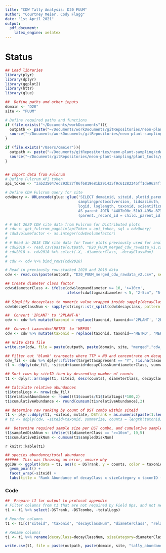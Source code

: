 ```yaml
---
title: "CDW Tally Analysis: D20 PUUM"
author: "Courtney Meier, Cody Flagg"
date: "1st April 2021"
output: 
  pdf_document: 
    latex_engine: xelatex
---
```


# Status
```r
## Load libraries
library(plyr)
library(dplyr)
library(ggplot2)
library(httr)
library(glue)

##  Define paths and other inputs
domain <- "D20"
site <- "PUUM"

# Define required paths and functions
if (file.exists("~/Documents/workDocuments")){
  outpath <- paste("~/Documents/workDocuments/gitRepositories/neon-plant-sampling/cdw_tallyAnalysis/", domain, sep="")
  source("~/Documents/workDocuments/gitRepositories/neon-plant-sampling/plant_tools/get_fulcrum_pageLim.R")
}

if (file.exists("/Users/cmeier")){
  outpath <- paste("~/Documents/gitRepositories/neon-plant-sampling/cdw_tallyAnalysis/", domain, sep="")
  source("~/Documents/gitRepositories/neon-plant-sampling/plant_tools/get_fulcrum_pageLim.R")
}



```

```r
## Import data from Fulcrum
# Define Fulcrum API token
api_token <- "3ab235047ec293b27f06f6819e81b291435f9c61282345ff1de9624f744034b4233a6fcd1b87c3c2"

# Define CDW Fulcrum query for site
cdwQuery <- URLencode(glue::glue('SELECT domainid, siteid, plotid_parent, tallydate, yearboutbegan, eventid, volumefactor,
                                 samplingprotocolversion, lidsazimuth, targettaxapresent, logdistance, logmaxdiameter, minorlogdiameter,
                                 logid, loglength, taxonid, scientificname, decayclass FROM "4487b90c-51b3-495a-873b-16f6b6d0abf7"
                                 AS parent JOIN "4487b90c-51b3-495a-873b-16f6b6d0abf7/cdw_transect" AS child ON
                                 (parent._record_id = child._parent_id) WHERE siteid =', "'{site}' ORDER BY _child_record_id", .sep = " "))

# # Get 2020 CDW site data from Fulcrum for Distributed plots
# cdw <- get_fulcrum_pageLim(apiToken = api_token, sql = cdwQuery)
# cdw$volumefactor <- as.integer(cdw$volumefactor)
# 
# # Read in 2018 CDW site data for Tower plots previously used for analysis
# cdw2018 <- read.csv(paste(outpath, "D20_PUUM_merged_cdw_rawdata_v1.csv", sep = "/"), header = TRUE, stringsAsFactors = FALSE)
# cdw2018 <- cdw2018 %>% select(-X, -diameterClass, -decayClassNum)
# 
# cdw <- cdw %>% bind_rows(cdw2018)

# Read in previously row-stacked 2020 and 2018 data
cdw <- read.csv(paste(outpath, "D20_PUUM_merged_cdw_rawdata_v2.csv", sep = "/"), stringsAsFactors = FALSE, header = TRUE)

```


```r
## Create diameter class factor
cdw$diameterClass <- ifelse(cdw$logmaxdiameter >= 10, '>=10cm', 
                            ifelse(cdw$logmaxdiameter < 5, "2-5cm", "5-10cm"))
 
## Simplify decayclass to numeric value wrapped inside sapply(decayClassNum, "[[", 1) e.g. 'return first element of each list member'
cdw$decayClassNum <- sapply(stringr::str_split(cdw$decayclass, pattern = " "),"[[", 1)

##  Convert '2PLANT' to '2PLANT-H'
cdw <- cdw %>% mutate(taxonid = replace(taxonid, taxonid=='2PLANT', '2PLANT-H'))

##  Convert taxonid=='METRO' to 'MEPO5'
cdw <- cdw %>% mutate(taxonid = replace(taxonid, taxonid=='METRO', 'MEPO5'))

## Write data file
write.csv(cdw, file = paste(outpath, paste(domain, site, "merged","cdw_rawdata_v2.csv", sep="_"), sep = "/"))

```

```r
## Filter out 'blank' transects where TTP = NO and concentrate on decayClass = 1|2 due to cutting restrictions
cdw_fil <- cdw %>% dplyr::filter(targettaxapresent == "Y", !is.na(taxonid), grepl("1", decayclass)|grepl("2", decayclass))
t1 <- ddply(cdw_fil, ~siteid+taxonid+decayClassNum+diameterClass, summarize, counts = length(taxonid))

## Sort rows by siteID then by descending number of counts
t1 <- dplyr::arrange(t1, siteid, desc(counts), diameterClass, decayClassNum, taxonid)

## Calculate relative abundances
t1$totalLogs <- nrow(cdw_fil)
t1$relativeAbundance <- round((t1$counts/t1$totalLogs)*100,2)
t1$cumulativeAbundance <- round(cumsum(t1$relativeAbundance),2)

## determine raw ranking by count of DST combo within siteid
t1 <- plyr::ddply(t1, ~siteid, mutate, DSTrank = as.numeric(paste(1:length(counts))), DSTcombo = paste0(taxonid,"_", decayClassNum,"_",diameterClass))
# t2 <- ddply(cdw, ~siteid+taxonid, summarize, counts = length(taxonid))

##  Determine required sample size per DST combo, and cumulative sample size
t1$sampledDiskNum <- ifelse(t1$diameterClass == ">=10cm", 10,5)
t1$cumulativeDiskNum <- cumsum(t1$sampledDiskNum)

```

`r knitr::kable(t1)`

```r
## species abundance/total abundance
######  This was throwing an error, unsure why
ggCDW <- ggplot(data = t1, aes(x = DSTrank, y = counts, color = taxonid, shape = diameterClass)) +
  geom_point() + 
  facet_wrap(~siteid) + 
  labs(title = "Rank Abundance of decayClass x sizeCategory x taxonID (DST)")
```

### Code

```r
##  Prepare t1 for output to protocol appendix
# Filter columns from t1 that are not required by Field Ops, and not needed in protocol appendix
t1 <- t1 %>% select(-DSTrank, -DSTcombo, -totalLogs)

# Reorder columns
t1 <- t1[c("siteid", "taxonid", "decayClassNum", "diameterClass", "relativeAbundance", "cumulativeAbundance", "sampledDiskNum", "cumulativeDiskNum")]

# Rename columns
t1 <- t1 %>% rename(decayClass=decayClassNum, sizeCategory=diameterClass)

write.csv(t1, file = paste(outpath, paste(domain, site, "tally_abundance_v2.csv", sep = "_"), sep = "/"), row.names = F)
```

